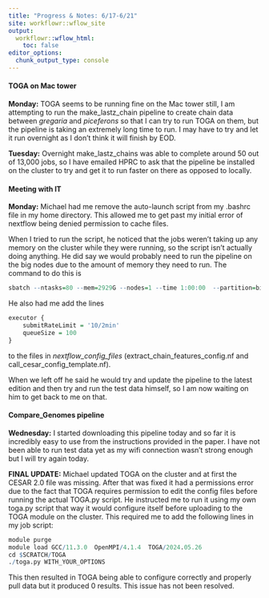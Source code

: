 ```yaml
---
title: "Progress & Notes: 6/17-6/21"
site: workflowr::wflow_site
output:
  workflowr::wflow_html:
    toc: false
editor_options:
  chunk_output_type: console
---
```


#### TOGA on Mac tower
**Monday:** TOGA seems to be running fine on the Mac tower still, I am attempting to run the make_lastz_chain pipeline to create chain data between *gregaria* and *piceferons* so that I can try to run TOGA on them, but the pipeline is taking an extremely long time to run. I may have to try and let it run overnight as I don't think it will finish by EOD.

**Tuesday:** Overnight make_lastz_chains was able to complete around 50 out of 13,000 jobs, so I have emailed HPRC to ask that the pipeline be installed on the cluster to try and get it to run faster on there as opposed to locally.

#### Meeting with IT
**Monday:** Michael had me remove the auto-launch script from my .bashrc file in my home directory. This allowed me to get past my initial error of nextflow being denied permission to cache files.   

When I tried to run the script, he noticed that the jobs weren't taking up any memory on the cluster while they were running, so the script isn't actually doing anything. He did say we would probably need to run the pipeline on the big nodes due to the amount of memory they need to run. The command to do this is 

```r
sbatch --ntasks=80 --mem=2929G --nodes=1 --time 1:00:00  --partition=bigmem  run-toga.sh

```

He also had me add the lines 

```r
executor {
    submitRateLimit = '10/2min'
    queueSize = 100
}
```
to the files in *nextflow_config_files* (extract_chain_features_config.nf and call_cesar_config_template.nf).  

When we left off he said he would try and update the pipeline to the latest edition and then try and run the test data himself, so I am now waiting on him to get back to me on that. 

#### Compare_Genomes pipeline
**Wednesday:** I started downloading this pipeline today and so far it is incredibly easy to use from the instructions provided in the paper. I have not been able to run test data yet as my wifi connection wasn't strong enough but I will try again today.


**FINAL UPDATE:** Michael updated TOGA on the cluster and at first the CESAR 2.0 file was missing. After that was fixed it had a permissions error due to the fact that TOGA requires permission to edit the config files before running the actual TOGA.py script. He instructed me to run it using my own toga.py script that way it would configure itself before uploading to the TOGA module on the cluster. This required me to add the following lines in my job script:

```r
module purge
module load GCC/11.3.0  OpenMPI/4.1.4  TOGA/2024.05.26
cd $SCRATCH/TOGA
./toga.py WITH_YOUR_OPTIONS
```

This then resulted in TOGA being able to configure correctly and properly pull data but it produced 0 results. This issue has not been resolved.


